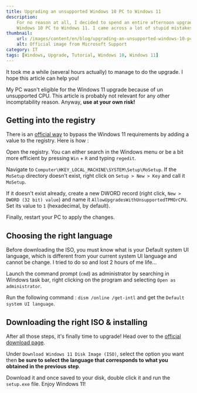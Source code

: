 ```yaml
---
title: Upgrading an unsupported Windows 10 PC to Windows 11
description:
    For no reason at all, I decided to spend an entire afternoon upgrading my unsupported
    Windows 10 PC to Windows 11. I came across a lot of stupid mistakes so I decided to write about it.
thumbnail:
    url: /images/content/en/blog/upgrading-an-unsupported-windows-10-pc-to-windows-11-0.jpg
    alt: Official image from Microsoft Support
category: IT
tags: [Windows, Upgrade, Tutorial, Windows 10, Windows 11]
---
```


It took me a while (several hours actually) to manage to do the upgrade. I hope this article can help you!

<Alert>

My PC wasn't eligible for the Windows 11 upgrade because of un unsupported CPU.
This article is probably not relevant for any other incomptability reason. Anyway, **use at your own risk!**

</Alert>

## Getting into the registry

There is an [official way](https://support.microsoft.com/en-us/windows/ways-to-install-windows-11-e0edbbfb-cfc5-4011-868b-2ce77ac7c70e)
to bypass the Windows 11 requirements by adding a value to the registry. Here is how :

Open the registry. You can either search in the Windows menu or be a bit more
efficient by pressing `Win` + `R` and typing `regedit`.

Navigate to `Computer\HKEY_LOCAL_MACHINE\SYSTEM\Setup\MoSetup`. If the `MoSetup` directory doesn't exist,
right click on `Setup > New > Key` and call it `MoSetup`.

If it doesn't exist already, create a new DWORD record (right click, `New > DWORD (32 bit) value`)
and name it `AllowUpgradesWithUnsupportedTPMOrCPU`. Set its value to `1` (hexadecimal, by default).

Finally, restart your PC to apply the changes.

## Choosing the right language

Before downloading the ISO, you must know what is your Default system UI language, which
is different from your current system UI language and cannot be change. I tried to do so
and lost 2 hours of me life...

Launch the command prompt (`cmd`) as administrator by searching in Windows task bar,
right clicking on the program and selecting `Open as administrator`.

Run the following command : `dism /online /get-intl` and get the `Default system UI language`.

## Downloading the right ISO & installing

After all those steps, it's finally time to upgrade! Head over to the
[official download page](https://www.microsoft.com/en-US/software-download/windows11).

Under `Download Windows 11 Disk Image (ISO)`, select the option you want then **be sure to
select the language that corresponds to what you obtained in the previous step**.

Download it and once saved to your disk, double click it and run the `setup.exe` file. Enjoy Windows 11!
